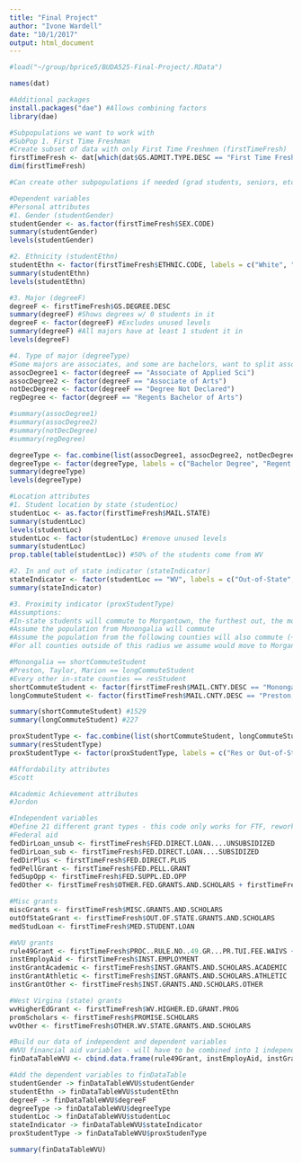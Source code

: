 ```yaml
---
title: "Final Project"
author: "Ivone Wardell"
date: "10/1/2017"
output: html_document
---
```


```r
#load("~/group/bprice5/BUDA525-Final-Project/.RData")

names(dat)

#Additional packages
install.packages("dae") #Allows combining factors
library(dae)

#Subpopulations we want to work with
#SubPop 1. First Time Freshman
#Create subset of data with only First Time Freshmen (firstTimeFresh)
firstTimeFresh <- dat[which(dat$GS.ADMIT.TYPE.DESC == "First Time Freshman"),]
dim(firstTimeFresh)

#Can create other subpopulations if needed (grad students, seniors, etc)

#Dependent variables
#Personal attributes
#1. Gender (studentGender)
studentGender <- as.factor(firstTimeFresh$SEX.CODE)
summary(studentGender)
levels(studentGender)

#2. Ethnicity (studentEthn)
studentEthn <- factor(firstTimeFresh$ETHNIC.CODE, labels = c("White", "Black", "Hispanic", "Asian", "Native", "Unknown"))
summary(studentEthn)
levels(studentEthn)

#3. Major (degreeF)
degreeF <- firstTimeFresh$GS.DEGREE.DESC
summary(degreeF) #Shows degrees w/ 0 students in it
degreeF <- factor(degreeF) #Excludes unused levels 
summary(degreeF) #All majors have at least 1 student it in
levels(degreeF)

#4. Type of major (degreeType)
#Some majors are associates, and some are bachelors, want to split assocDegree and bachelDegree and otherDegree
assocDegree1 <- factor(degreeF == "Associate of Applied Sci")
assocDegree2 <- factor(degreeF == "Associate of Arts")
notDecDegree <- factor(degreeF == "Degree Not Declared")
regDegree <- factor(degreeF == "Regents Bachelor of Arts")

#summary(assocDegree1)
#summary(assocDegree2)
#summary(notDecDegree)
#summary(regDegree)

degreeType <- fac.combine(list(assocDegree1, assocDegree2, notDecDegree, regDegree))
degreeType <- factor(degreeType, labels = c("Bachelor Degree", "Regent Degree", "Degree Not Declared", "Associate Arts", "Associate Applied Sci"))
summary(degreeType)
levels(degreeType)

#Location attributes
#1. Student location by state (studentLoc)
studentLoc <- as.factor(firstTimeFresh$MAIL.STATE)
summary(studentLoc)
levels(studentLoc)
studentLoc <- factor(studentLoc) #remove unused levels
summary(studentLoc)
prop.table(table(studentLoc)) #50% of the students come from WV 

#2. In and out of state indicator (stateIndicator)
stateIndicator <- factor(studentLoc == "WV", labels = c("Out-of-State", "In-State"))
summary(stateIndicator)

#3. Proximity indicator (proxStudentType)
#Assumptions:
#In-state students will commute to Morgantown, the furthest out, the more the student will require assistance, after a certain distance, it makes no sense to commute and we can assume the student will move to Morgantown. 
#Assume the population from Monongalia will commute
#Assume the population from the following counties will also commute (~1 hour) and should be eligible for additional assistance: Preston, Taylor, Marion
#For all counties outside of this radius we assume would move to Morgantown

#Monongalia == shortCommuteStudent
#Preston, Taylor, Marion == longCommuteStudent
#Every other in-state counties == resStudent
shortCommuteStudent <- factor(firstTimeFresh$MAIL.CNTY.DESC == "Monongalia, WV")
longCommuteStudent <- factor(firstTimeFresh$MAIL.CNTY.DESC == "Preston, WV" | firstTimeFresh$MAIL.CNTY.DESC == "Taylor, WV" | firstTimeFresh$MAIL.CNTY.DESC == "Marion, WV")

summary(shortCommuteStudent) #1529
summary(longCommuteStudent) #227

proxStudentType <- fac.combine(list(shortCommuteStudent, longCommuteStudent))
summary(resStudentType)
proxStudentType <- factor(proxStudentType, labels = c("Res or Out-of-State", "Long Commute", "Short Commute"))

#Affordability attributes
#Scott

#Academic Achievement attributes
#Jordon

#Independent variables
#Define 21 different grant types - this code only works for FTF, rework the code later to be able to work with any subpopulation we want
#Federal aid 
fedDirLoan_unsub <- firstTimeFresh$FED.DIRECT.LOAN....UNSUBSIDIZED
fedDirLoan_sub <- firstTimeFresh$FED.DIRECT.LOAN....SUBSIDIZED
fedDirPlus <- firstTimeFresh$FED.DIRECT.PLUS
fedPellGrant <- firstTimeFresh$FED.PELL.GRANT
fedSupOpp <- firstTimeFresh$FED.SUPPL.ED.OPP
fedOther <- firstTimeFresh$OTHER.FED.GRANTS.AND.SCHOLARS + firstTimeFresh$OTHER.FED.LOANS

#Misc grants 
miscGrants <- firstTimeFresh$MISC.GRANTS.AND.SCHOLARS
outOfStateGrant <- firstTimeFresh$OUT.OF.STATE.GRANTS.AND.SCHOLARS
medStudLoan <- firstTimeFresh$MED.STUDENT.LOAN

#WVU grants
rule49Grant <- firstTimeFresh$PROC..RULE.NO..49.GR...PR.TUI.FEE.WAIVS + firstTimeFresh$PROC..RULE.NO..49.UG.TUI.FEE.WAIV.ACAD + firstTimeFresh$PROC..RULE.NO..49.UG.TUI.FEE.WAIV.ATHL + firstTimeFresh$PROC..RULE.NO..49.UG.TUI.FEE.WAIV.NEED...OTHER
instEmployAid <- firstTimeFresh$INST.EMPLOYMENT
instGrantAcademic <- firstTimeFresh$INST.GRANTS.AND.SCHOLARS.ACADEMIC
instGrantAthletic <- firstTimeFresh$INST.GRANTS.AND.SCHOLARS.ATHLETIC
instGrantOther <- firstTimeFresh$INST.GRANTS.AND.SCHOLARS.OTHER

#West Virgina (state) grants
wvHigherEdGrant <- firstTimeFresh$WV.HIGHER.ED.GRANT.PROG
promScholars <- firstTimeFresh$PROMISE.SCHOLARS
wvOther <- firstTimeFresh$OTHER.WV.STATE.GRANTS.AND.SCHOLARS

#Build our data of independent and dependent variables
#WVU financial aid variables - will have to be combined into 1 independent variable
finDataTableWVU <- cbind.data.frame(rule49Grant, instEmployAid, instGrantAcademic, instGrantAthletic, instGrantOther)

#Add the dependent variables to finDataTable
studentGender -> finDataTableWVU$studentGender
studentEthn -> finDataTableWVU$studentEthn
degreeF -> finDataTableWVU$degreeF
degreeType -> finDataTableWVU$degreeType
studentLoc -> finDataTableWVU$studentLoc
stateIndicator -> finDataTableWVU$stateIndicator
proxStudentType -> finDataTableWVU$proxStudenType

summary(finDataTableWVU)

```
